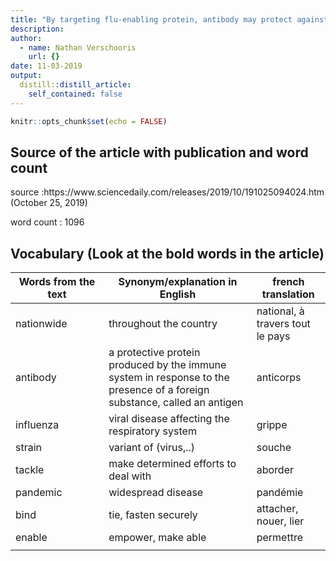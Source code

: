 ```yaml
---
title: "By targeting flu-enabling protein, antibody may protect against wide-ranging strains"
description: 
author:
  - name: Nathan Verschooris
    url: {}
date: 11-03-2019
output:
  distill::distill_article:
    self_contained: false
---
```


```r
knitr::opts_chunk$set(echo = FALSE)
```

## Source of the article with publication and word count

source :https://www.sciencedaily.com/releases/2019/10/191025094024.htm (October 25, 2019)

word count : 1096

## Vocabulary (Look at the bold words in the article)

| Words from the text | Synonym/explanation in English | french translation |
| ------------------- | ------------------------------ | ---------------|
|nationwide|throughout the country|national, à travers tout le pays|
|antibody| a protective protein produced by the immune system in response to the presence of a foreign substance, called an antigen|anticorps|
|influenza| viral disease affecting the respiratory system | grippe|
|strain|variant of (virus,..)|souche|
|tackle|make determined efforts to deal with |aborder|
|pandemic|widespread disease|pandémie|
|bind|tie, fasten securely|attacher, nouer, lier|
|enable|empower, make able |permettre|
||||














